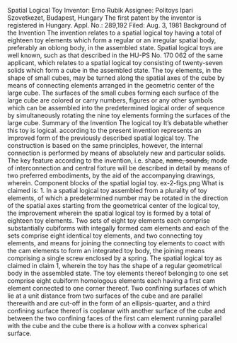Spatial Logical Toy Inventor: Erno Rubik Assignee: Politoys Ipari Szovetkezet, Budapest, Hungary The first patent by the inventor is registered in Hungary. Appl. No.: 289,192 Filed: Aug. 3, 1981 Background of the Invention The invention relates to a spatial logical toy having a total of eighteen toy elements which form a regular or an irregular spatial body, preferably an oblong body, in the assembled state. Spatial logical toys are well known, such as that described in the HU-PS No. 170 062 of the same applicant, which relates to a spatial logical toy consisting of twenty-seven solids which form a cube in the assembled state. The toy elements, in the shape of small cubes, may be turned along the spatial axes of the cube by means of connecting elements arranged in the geometric center of the large cube. The surfaces of the small cubes forming each surface of the large cube are colored or carry numbers, figures or any other symbols which can be assembled into the predetermined logical order of sequence by simultaneously rotating the nine toy elements forming the surfaces of the large cube. Summary of the Invention The logical toy It's debatable whether this toy is logical. according to the present invention represents an improved form of the previously described spatial logical toy. The construction is based on the same principles, however, the internal connection is performed by means of absolutely new and particular solids. The key feature according to the invention, i.e. shape, ~~name, sounds,~~ mode of interconnection and central fixture will be described in detail by means of two preferred embodiments, by the aid of the accompanying drawings, wherein. Component blocks of the spatial logial toy. ex-2-figs.png What is claimed is: 1. In a spatial logical toy assembled from a plurality of toy elements, of which a predetermined number may be rotated in the direction of the spatial axes starting from the geometrical center of the logical toy, the improvement wherein the spatial logical toy is formed by a total of eighteen toy elements. Two sets of eight toy elements each comprise substantially cubiforms with integally formed cam elements and each of the sets comprise eight identical toy elements, and two connecting toy elements, and means for joining the connecting toy elements to coact with the cam elements to form an integrated toy body, the joining means comprising a single screw enclosed by a spring. The spatial logical toy as claimed in claim 1, wherein the toy has the shape of a regular geometrical body in the assembled state. The toy elements thereof belonging to one set comprise eight cubiform homologous elements each having a first cam element connected to one corner thereof. Two confining surfaces of which lie at a unit distance from two surfaces of the cube and are parallel therewith and are cut-off in the form of an ellipsis-quarter, and a third confining surface thereof is coplanar with another surface of the cube and between the two confining faces of the first cam element running parallel with the cube and the cube there is a hollow with a convex spherical surface.
